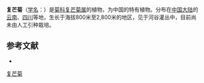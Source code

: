 {{Speciesbox
| name = 复芒菊
| status = 
| status_system = 
| image = 
| genus = Formania
| species = mekongensis
| authority = W. W. Smith et J. Small
}}

'''复芒菊'''（[[学名|学名]]：{{lang|la|''Formania mekongensis''}}）是[[菊科|菊科]][[复芒菊属|复芒菊属]]的植物，为中国的特有植物。分布在[[中国大陆|中国大陆]]的[[云南|云南]]、[[四川|四川]]等地，生长于海拔800米至2,800米的地区，见于河谷灌丛中，目前尚未由人工引种栽培。

== 参考文献 ==
<div class="references-small">
* {{cite web| url =http://www.bioinfo.cn/db05/KmzwSpecies.php?action=view&id=4755| title =复芒菊| work =《中国高等植物数据库全库》| publisher =中国科学院微生物研究所| author =昆明植物研究所| accessdate =2009-02-25| deadurl =yes| archiveurl =https://web.archive.org/web/20160305024434/http://www.bioinfo.cn/db05/KmzwSpecies.php?action=view&id=4755| archivedate =2016-03-05}}
</div>
{{Taxonbar|from=Q5470004}}

[[Category:复芒菊属|复芒菊]]


{{植物小作品}}